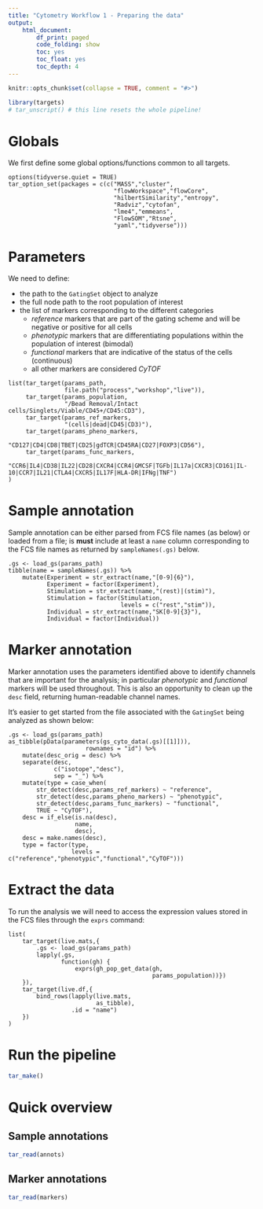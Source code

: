 ```yaml
---
title: "Cytometry Workflow 1 - Preparing the data"
output: 
    html_document:
        df_print: paged
        code_folding: show
        toc: yes
        toc_float: yes
        toc_depth: 4
---
```


```r
knitr::opts_chunk$set(collapse = TRUE, comment = "#>")
```

```r
library(targets)
# tar_unscript() # this line resets the whole pipeline!
```

# Globals

We first define some global options/functions common to all targets.

```targets
options(tidyverse.quiet = TRUE)
tar_option_set(packages = c(c("MASS","cluster",
                              "flowWorkspace","flowCore",
                              "hilbertSimilarity","entropy",
                              "Radviz","cytofan",
                              "lme4","emmeans",
                              "FlowSOM","Rtsne",
                              "yaml","tidyverse")))
```

# Parameters

We need to define:

 - the path to the `GatingSet` object to analyze
 - the full node path to the root population of interest
 - the list of markers corresponding to the different categories
     - *reference* markers that are part of the gating scheme and will be negative or positive for all cells
     - *phenotypic* markers that are differentiating populations within the population of interest (bimodal)
     - *functional* markers that are indicative of the status of the cells (continuous)
     - all other markers are considered *CyTOF*

```targets
list(tar_target(params_path,
                file.path("process","workshop","live")),
     tar_target(params_population,
                "/Bead Removal/Intact cells/Singlets/Viable/CD45+/CD45:CD3"),
     tar_target(params_ref_markers,
                "(cells|dead|CD45|CD3)"),
     tar_target(params_pheno_markers,
                "CD127|CD4|CD8|TBET|CD25|gdTCR|CD45RA|CD27|FOXP3|CD56"),
     tar_target(params_func_markers,
                "CCR6|IL4|CD38|IL22|CD28|CXCR4|CCR4|GMCSF|TGFb|IL17a|CXCR3|CD161|IL-10|CCR7|IL21|CTLA4|CXCR5|IL17F|HLA-DR|IFNg|TNF")
)
```

# Sample annotation

Sample annotation can be either parsed from FCS file names (as below) or loaded from a file; is **must** include at least a `name` column corresponding to the FCS file names as returned by `sampleNames(.gs)` below.

```targets
.gs <- load_gs(params_path)
tibble(name = sampleNames(.gs)) %>% 
    mutate(Experiment = str_extract(name,"[0-9]{6}"),
           Experiment = factor(Experiment),
           Stimulation = str_extract(name,"(rest)|(stim)"),
           Stimulation = factor(Stimulation,
                                levels = c("rest","stim")),
           Individual = str_extract(name,"SK[0-9]{3}"),
           Individual = factor(Individual))
```

# Marker annotation

Marker annotation uses the parameters identified above to identify channels that are important for the analysis; in particular *phenotypic* and *functional* markers will be used throughout. This is also an opportunity to clean up the `desc` field, returning human-readable channel names.

It's easier to get started from the file associated with the `GatingSet` being analyzed as shown below:

```targets
.gs <- load_gs(params_path)
as_tibble(pData(parameters(gs_cyto_data(.gs)[[1]])),
                      rownames = "id") %>% 
    mutate(desc_orig = desc) %>% 
    separate(desc,
             c("isotope","desc"),
             sep = "_") %>% 
    mutate(type = case_when(
        str_detect(desc,params_ref_markers) ~ "reference",
        str_detect(desc,params_pheno_markers) ~ "phenotypic",
        str_detect(desc,params_func_markers) ~ "functional",
        TRUE ~ "CyTOF"),
    desc = if_else(is.na(desc),
                   name,
                   desc),
    desc = make.names(desc),
    type = factor(type,
                  levels = c("reference","phenotypic","functional","CyTOF")))
```

# Extract the data

To run the analysis we will need to access the expression values stored in the FCS files through the `exprs` command:

```targets
list(
    tar_target(live.mats,{
        .gs <- load_gs(params_path)
        lapply(.gs,
               function(gh) {
                   exprs(gh_pop_get_data(gh,
                                         params_population))})
    }),
    tar_target(live.df,{
        bind_rows(lapply(live.mats,
                         as_tibble),
                  .id = "name")
    })
)
```

# Run the pipeline

```r
tar_make()
```

# Quick overview

## Sample annotations

```r
tar_read(annots)
```

## Marker annotations

```r
tar_read(markers)
```

